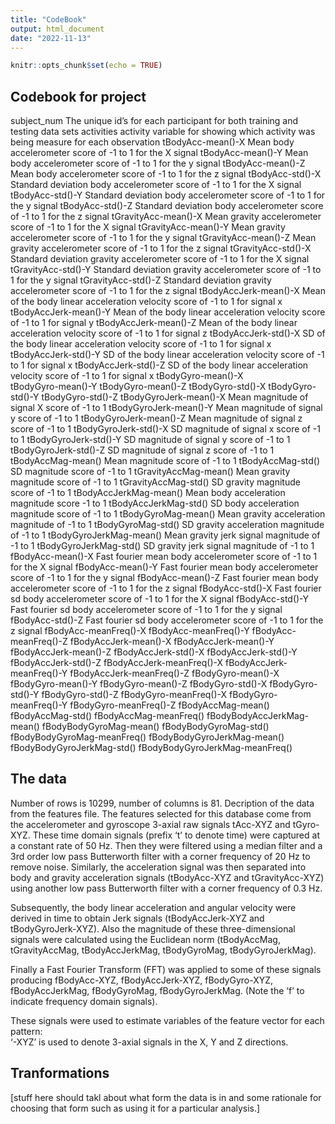 ```yaml
---
title: "CodeBook"
output: html_document
date: "2022-11-13"
---
```


```r
knitr::opts_chunk$set(echo = TRUE)
```

## Codebook for project 

subject_num               The unique id's for each participant for both training and testing data sets
activities                activity variable for showing which activity was being measure for each observation
tBodyAcc-mean()-X         Mean body accelerometer score of -1 to 1 for the X signal
tBodyAcc-mean()-Y         Mean body accelerometer score of -1 to 1 for the y signal
tBodyAcc-mean()-Z         Mean body accelerometer score of -1 to 1 for the z signal
tBodyAcc-std()-X          Standard deviation body accelerometer score of -1 to 1 for the X signal
tBodyAcc-std()-Y          Standard deviation body accelerometer score of -1 to 1 for the y signal
tBodyAcc-std()-Z          Standard deviation body accelerometer score of -1 to 1 for the z signal
tGravityAcc-mean()-X      Mean gravity accelerometer score of -1 to 1 for the X signal
tGravityAcc-mean()-Y      Mean gravity accelerometer score of -1 to 1 for the y signal
tGravityAcc-mean()-Z      Mean gravity accelerometer score of -1 to 1 for the z signal
tGravityAcc-std()-X       Standard deviation gravity accelerometer score of -1 to 1 for the X signal
tGravityAcc-std()-Y       Standard deviation gravity accelerometer score of -1 to 1 for the y signal
tGravityAcc-std()-Z       Standard deviation gravity accelerometer score of -1 to 1 for the z signal
tBodyAccJerk-mean()-X     Mean of the body linear acceleration velocity score of -1 to 1 for signal x
tBodyAccJerk-mean()-Y     Mean of the body linear acceleration velocity score of -1 to 1 for signal y
tBodyAccJerk-mean()-Z     Mean of the body linear acceleration velocity score of -1 to 1 for signal z
tBodyAccJerk-std()-X      SD of the body linear acceleration velocity score of -1 to 1 for signal x
tBodyAccJerk-std()-Y      SD of the body linear acceleration velocity score of -1 to 1 for signal x
tBodyAccJerk-std()-Z      SD of the body linear acceleration velocity score of -1 to 1 for signal x
tBodyGyro-mean()-X        
tBodyGyro-mean()-Y
tBodyGyro-mean()-Z
tBodyGyro-std()-X
tBodyGyro-std()-Y
tBodyGyro-std()-Z
tBodyGyroJerk-mean()-X    Mean magnitude of signal X score of -1 to 1
tBodyGyroJerk-mean()-Y    Mean magnitude of signal y score of -1 to 1
tBodyGyroJerk-mean()-Z    Mean magnitude of signal z score of -1 to 1
tBodyGyroJerk-std()-X     SD magnitude of signal x score of -1 to 1
tBodyGyroJerk-std()-Y     SD magnitude of signal y score of -1 to 1
tBodyGyroJerk-std()-Z     SD magnitude of signal z score of -1 to 1
tBodyAccMag-mean()        Mean magnitude score of -1 to 1
tBodyAccMag-std()         SD magnitude score of -1 to 1
tGravityAccMag-mean()     Mean gravity magnitude score of -1 to 1 
tGravityAccMag-std()      SD gravity magnitude score of -1 to 1 
tBodyAccJerkMag-mean()    Mean body acceleration magnitude score -1 to 1
tBodyAccJerkMag-std()     SD body acceleration magnitude score of -1 to 1
tBodyGyroMag-mean()       Mean gravity acceleration magnitude of -1 to 1 
tBodyGyroMag-std()        SD gravity acceleration magnitude of -1 to 1
tBodyGyroJerkMag-mean()   Mean gravity jerk signal magnitude of -1 to 1
tBodyGyroJerkMag-std()    SD gravity jerk signal magnitude of -1 to 1
fBodyAcc-mean()-X         Fast fourier mean body accelerometer score of -1 to 1 for the X signal
fBodyAcc-mean()-Y         Fast fourier mean body accelerometer score of -1 to 1 for the y signal
fBodyAcc-mean()-Z         Fast fourier mean body accelerometer score of -1 to 1 for the z signal
fBodyAcc-std()-X          Fast fourier sd body accelerometer score of -1 to 1 for the X signal
fBodyAcc-std()-Y          Fast fourier sd body accelerometer score of -1 to 1 for the y signal
fBodyAcc-std()-Z          Fast fourier sd body accelerometer score of -1 to 1 for the z signal
fBodyAcc-meanFreq()-X
fBodyAcc-meanFreq()-Y
fBodyAcc-meanFreq()-Z
fBodyAccJerk-mean()-X
fBodyAccJerk-mean()-Y
fBodyAccJerk-mean()-Z
fBodyAccJerk-std()-X
fBodyAccJerk-std()-Y
fBodyAccJerk-std()-Z
fBodyAccJerk-meanFreq()-X
fBodyAccJerk-meanFreq()-Y
fBodyAccJerk-meanFreq()-Z
fBodyGyro-mean()-X
fBodyGyro-mean()-Y
fBodyGyro-mean()-Z
fBodyGyro-std()-X
fBodyGyro-std()-Y
fBodyGyro-std()-Z
fBodyGyro-meanFreq()-X
fBodyGyro-meanFreq()-Y
fBodyGyro-meanFreq()-Z
fBodyAccMag-mean()
fBodyAccMag-std()
fBodyAccMag-meanFreq()
fBodyBodyAccJerkMag-mean()
fBodyBodyGyroMag-mean()
fBodyBodyGyroMag-std()
fBodyBodyGyroMag-meanFreq()
fBodyBodyGyroJerkMag-mean()
fBodyBodyGyroJerkMag-std()
fBodyBodyGyroJerkMag-meanFreq()

## The data 
Number of rows is 10299, number of columns is 81. Decription of the data from the features file. 
The features selected for this database come from the accelerometer and 
gyroscope 3-axial raw signals tAcc-XYZ and tGyro-XYZ. These time domain 
signals (prefix 't' to denote time) were captured at a constant rate of 50 Hz. 
Then they were filtered using a median filter and a 3rd order low pass 
Butterworth filter with a corner frequency of 20 Hz to remove noise. 
Similarly, the acceleration signal was then separated into body and gravity 
acceleration signals (tBodyAcc-XYZ and tGravityAcc-XYZ) using another low pass 
Butterworth filter with a corner frequency of 0.3 Hz. 

Subsequently, the body linear acceleration and angular velocity were derived in 
time to obtain Jerk signals (tBodyAccJerk-XYZ and tBodyGyroJerk-XYZ). Also the 
magnitude of these three-dimensional signals were calculated using the 
Euclidean norm (tBodyAccMag, tGravityAccMag, tBodyAccJerkMag, tBodyGyroMag, 
tBodyGyroJerkMag). 

Finally a Fast Fourier Transform (FFT) was applied to some of these 
signals producing fBodyAcc-XYZ, fBodyAccJerk-XYZ, fBodyGyro-XYZ, fBodyAccJerkMag, 
fBodyGyroMag, fBodyGyroJerkMag. (Note the 'f' to indicate frequency domain signals). 

These signals were used to estimate variables of the feature vector for each pattern:  
'-XYZ' is used to denote 3-axial signals in the X, Y and Z directions.

## Tranformations 
[stuff here should takl about what form the data is in and some rationale for choosing that form such as using it
for a particular analysis.]